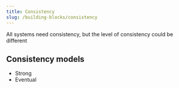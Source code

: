 ```yaml
---
title: Consistency
slug: /building-blocks/consistency
---
```


All systems need consistency, but the level of consistency could be different

## Consistency models

- Strong
- Eventual
